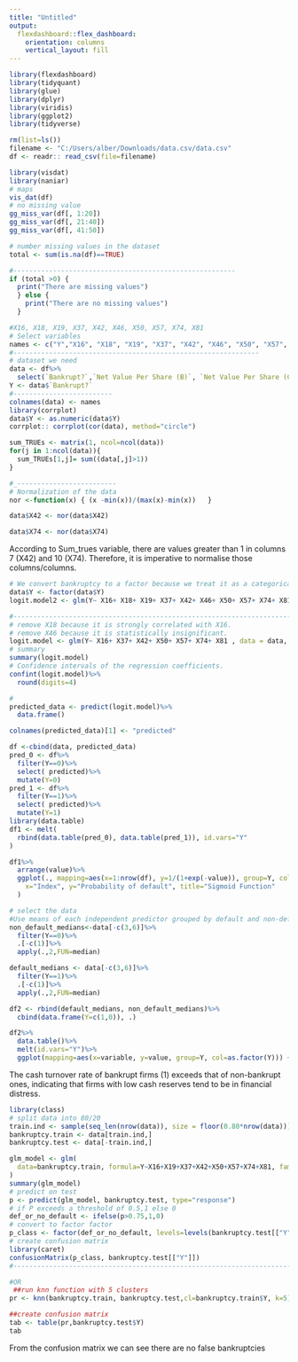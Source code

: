 ---
title: "Untitled"
output: 
  flexdashboard::flex_dashboard:
    orientation: columns
    vertical_layout: fill
---

```{r setup, include=FALSE}
library(flexdashboard)
library(tidyquant)
library(glue)
library(dplyr)
library(viridis)
library(ggplot2)
library(tidyverse)
```

```{r data}
rm(list=ls())
filename <- "C:/Users/alber/Downloads/data.csv/data.csv"
df <- readr:: read_csv(file=filename)
```


```{r Missing data}
library(visdat)
library(naniar)
# maps
vis_dat(df)
# no missing value 
gg_miss_var(df[, 1:20])
gg_miss_var(df[, 21:40])
gg_miss_var(df[, 41:50])

# number missing values in the dataset
total <- sum(is.na(df)==TRUE)

#--------------------------------------------------------
if (total >0) {
  print("There are missing values")
  } else {
    print("There are no missing values")
  }
```

```{r dataset}
#X16, X18, X19, X37, X42, X46, X50, X57, X74, X81
# Select variables 
names <- c("Y","X16", "X18", "X19", "X37", "X42", "X46", "X50", "X57", "X74", "X81")
#--------------------------------------------------------------
# dataset we need
data <- df%>%
  select(`Bankrupt?`,`Net Value Per Share (B)`, `Net Value Per Share (C)`, `Persistent EPS in the Last Four Seasons`, `Debt ratio %`, `Operating profit/Paid-in capital`, `Accounts Receivable Turnover`, `Net Value Per Share (C)`, `Net Worth Turnover Rate (times)`, `Cash/Total Assets`, `Cash Turnover Rate`, `Cash Flow to Liability`)
Y <- data$`Bankrupt?`
#-------------------------
colnames(data) <- names
library(corrplot)
data$Y <- as.numeric(data$Y)
corrplot:: corrplot(cor(data), method="circle")
```

```{r Normalization}
sum_TRUEs <- matrix(1, ncol=ncol(data))
for(j in 1:ncol(data)){
  sum_TRUEs[1,j]= sum((data[,j]>1))
}

#_-------------------------
# Normalization of the data 
nor <-function(x) { (x -min(x))/(max(x)-min(x))   }

data$X42 <- nor(data$X42)

data$X74 <- nor(data$X74)
```
According to Sum_trues variable, there are values greater than 1 in columns 7 (X42) and 10 (X74). Therefore, it is imperative to normalise those columns/columns. 

```{r Generalised Linear Regression}
# We convert bankruptcy to a factor because we treat it as a categorical variable
data$Y <- factor(data$Y)
logit.model2 <- glm(Y~ X16+ X18+ X19+ X37+ X42+ X46+ X50+ X57+ X74+ X81 , data = data, family = 'binomial')

#--------------------------------------------------------------------------
# remove X18 because it is strongly correlated with X16. 
# remove X46 because it is statistically insignificant.
logit.model <- glm(Y~ X16+ X37+ X42+ X50+ X57+ X74+ X81 , data = data, family = 'binomial')
# summary
summary(logit.model)
# Confidence intervals of the regression coefficients. 
confint(logit.model)%>%
  round(digits=4)
```

```{r Preidction}
#
predicted_data <- predict(logit.model)%>%
  data.frame()

colnames(predicted_data)[1] <- "predicted"

df <-cbind(data, predicted_data)
pred_0 <- df%>%
  filter(Y==0)%>% 
  select( predicted)%>%
  mutate(Y=0)
pred_1 <- df%>%
  filter(Y==1)%>% 
  select( predicted)%>%
  mutate(Y=1)
library(data.table)
df1 <- melt(
  rbind(data.table(pred_0), data.table(pred_1)), id.vars="Y"
)

df1%>%
  arrange(value)%>%
  ggplot(., mapping=aes(x=1:nrow(df), y=1/(1+exp(-value)), group=Y, col=Y)) + geom_point(size=1.5) + theme_bw()+ labs(
    x="Index", y="Probability of default", title="Sigmoid Function"
  )

```


```{r Cluster Analysis}
# select the data 
#Use means of each independent predictor grouped by default and non-default firms
non_default_medians<-data[-c(3,6)]%>%
  filter(Y==0)%>%
  .[-c(1)]%>%
  apply(.,2,FUN=median)

default_medians <- data[-c(3,6)]%>%
  filter(Y==1)%>%
  .[-c(1)]%>%
  apply(.,2,FUN=median)

df2 <- rbind(default_medians, non_default_medians)%>%
  cbind(data.frame(Y=c(1,0)), .)

df2%>%
  data.table()%>%
  melt(id.vars="Y")%>%
  ggplot(mapping=aes(x=variable, y=value, group=Y, col=as.factor(Y))) + geom_point()+geom_line() +theme_bw() + labs( y="Median of parameters", x="Predictors", title="Average of predictors", subtitle="Grouped by bankrupt (1) and Non-bankrupt (0) firms")

```
The cash turnover rate of bankrupt firms (1) exceeds that of non-bankrupt ones, indicating that firms with low cash reserves tend to be in financial distress. 
```{r 2 variants}
library(class)
# split data into 80/20
train.ind <- sample(seq_len(nrow(data)), size = floor(0.80*nrow(data)))
bankruptcy.train <- data[train.ind,]
bankruptcy.test <- data[-train.ind,]

glm_model <- glm(
  data=bankruptcy.train, formula=Y~X16+X19+X37+X42+X50+X57+X74+X81, family="binomial"
)
summary(glm_model)
# predict on test
p <- predict(glm_model, bankruptcy.test, type="response")
# if P exceeds a threshold of 0.5,1 else 0
def_or_no_default <- ifelse(p>0.75,1,0)
# convert to factor factor
p_class <- factor(def_or_no_default, levels=levels(bankruptcy.test[["Y"]]))
# create confusion matrix
library(caret)
confusionMatrix(p_class, bankruptcy.test[["Y"]])
#----------------------------------------------------------------------

#OR
 ##run knn function with 5 clusters 
pr <- knn(bankruptcy.train, bankruptcy.test,cl=bankruptcy.train$Y, k=5)

##create confusion matrix
tab <- table(pr,bankruptcy.test$Y)
tab
```
From the confusion matrix we can see there are no false bankruptcies
